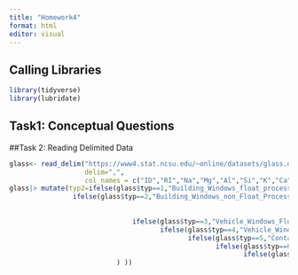 ```yaml
---
title: "Homework4"
format: html
editor: visual
---
```

## Calling Libraries

```r
library(tidyverse)
library(lubridate)
```


## Task1: Conceptual Questions






##Task 2: Reading Delimited Data

```r
glass<- read_delim("https://www4.stat.ncsu.edu/~online/datasets/glass.data",
                   delim=",",
                   col_names = c("ID","RI","Na","Mg","Al","Si","K","Ca","Ba","Fe","typ"))
glass|> mutate(typ2=ifelse(glass$typ==1,"Building_Windows_float_processed",
                ifelse(glass$typ==2,"Building_Windows_non_Float_Processed",
                       
                       
                               ifelse(glass$typ==3,"Vehicle_Windows_Float_Processed",
                                      ifelse(glass$typ==4,"Vehicle_Windows_Non_Float_Processed",
                                             ifelse(glass$typ==5,"Containers",
                                                    ifelse(glass$typ==6,"Tableware",
                                                           ifelse(glass$typ==7,"Headlamps","Other"))))   )
                           ) ))

```

